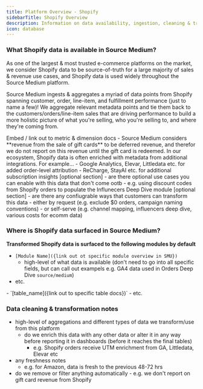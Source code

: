 ```yaml
---
title: Platform Overview - Shopify
sidebarTitle: Shopify Overview
description: Information on data availability, ingestion, cleaning & transformation, data enrichment and additional use-cases & capabilities
icon: database
---
```


### What Shopify data is available in Source Medium?

As one of the largest & most trusted e-commerce platforms on the market, we consider Shopify data to be 
source-of-truth for a large majority of sales & revenue use cases, and Shopify data is used widely throughout the Source Medium platform.

Source Medium ingests & aggregates a myriad of data points from Shopify spanning customer, order, line-item, 
and fulfillment performance (just to name a few)!  We aggregate relevant metadata points and tie them back to 
the customers/orders/line-item sales that are driving performance to build a more holistic picture of what you're selling, 
who you're selling to, and where they're coming from.  

<Accordion title="Available data points">
Embed / link out to metric & dimension docs
</Accordion>

<Accordion title="Default filtering & exclusions">
- Source Medium considers **revenue from the sale of gift cards** to be deferred revenue, and therefor we do not report on this revenue until the gift card is redeemed.
</Accordion>

<Accordion title="Data enrichment - how is Shopify data blended with data from other platforms in Source Medium?">
In our ecosystem, Shopify data is often enriched with metadata from additional 
integrations.  For example...
- Google Analytics, Elevar, Littledata etc. for added order-level attribution
- ReCharge, StayAI etc. for additional subscription insights
</Accordion>

<Accordion title="Additional reporting capabilities & use-cases">
[optional section]
- are there optional use cases you can enable with this data that don't come ootb
    - e.g. using discount codes from Shopify orders to populate the Influnecers Deep Dive module
</Accordion>

<Accordion title="What additional configuration options are available for Shopify data?">
[optional section]
- are there any confiugrable ways that customers can transform this data
    - either by request (e.g. exclude $0 orders, campaign naming conventions)
    - or self-serve (e.g. channel mapping, influencers deep dive, various costs for ecomm data)
</Accordion>

### Where is Shopify data surfaced in Source Medium?
**Transformed Shopify data is surfaced to the following modules by default**
- `[Module Name]({link out ot specific module overview in SMU})`
    - high-level of what data is available (don't need to go into all specific fields, but can call out exampels e.g. GA4 data used in Orders Deep Dive `source/medium`)
- etc.

<Accordion title="For DDA/MDW customers, data will be surfaced to the following tables..."> 
- `[table_name]({link out to specific table docs})`
- etc.
</Accordion>


### Data cleaning & transformation notes
- high-level of aggregations and different types of data we transform/use from this platform
    - do we enrich this data with any other data or alter it in any way before reporting it in dashboards (before it reaches the final tables)
        - e.g. Shopify orders receive UTM enrichment from GA, Littledata, Elevar etc
- any freshness notes
    - e.g. for Amazon, data is fresh to the previous 48-72 hrs
- do we remove or filter anything automatically
        - e.g. we don't report on gift card revenue from Shopify
